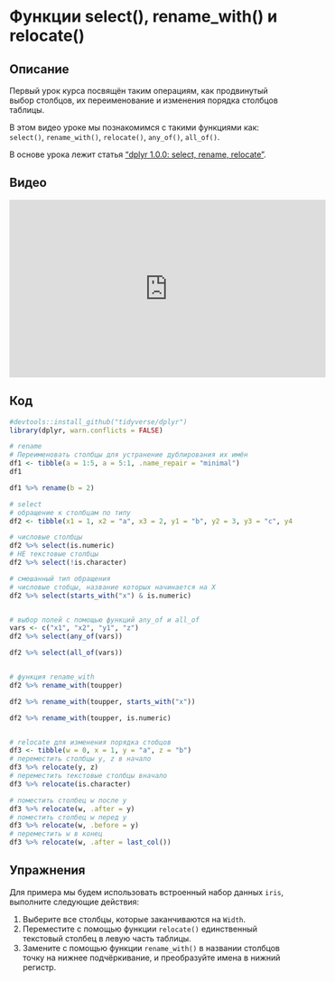 # Функции select(), rename_with() и relocate()

## Описание
Первый урок курса посвящён таким операциям, как продвинутый выбор столбцов, их переименование и изменения порядка столбцов таблицы.

В этом видео уроке мы познакомимся с такими функциями как: `select()`, `rename_with()`, `relocate()`, `any_of()`, `all_of()`.

В основе урока лежит статья ["dplyr 1.0.0: select, rename, relocate"](https://www.tidyverse.org/blog/2020/03/dplyr-1-0-0-select-rename-relocate/).

## Видео
<iframe width="560" height="315" src="https://www.youtube.com/embed/k4v5cfLuUAQ?enablejsapi=1" title="YouTube video player" frameborder="0" allow="accelerometer; autoplay; clipboard-write; encrypted-media; gyroscope; picture-in-picture" allowfullscreen></iframe>

## Код
```r
#devtools::install_github("tidyverse/dplyr")
library(dplyr, warn.conflicts = FALSE)

# rename
# Переименовать столбцы для устранение дублирования их имён
df1 <- tibble(a = 1:5, a = 5:1, .name_repair = "minimal")
df1

df1 %>% rename(b = 2)

# select
# обращение к столбцам по типу
df2 <- tibble(x1 = 1, x2 = "a", x3 = 2, y1 = "b", y2 = 3, y3 = "c", y4 = 4)

# числовые столбцы
df2 %>% select(is.numeric)
# НЕ текстовые столбцы
df2 %>% select(!is.character)

# смешанный тип обращения
# числовые стобцы, название которых начинается на X
df2 %>% select(starts_with("x") & is.numeric)


# выбор полей с помощью функций any_of и all_of
vars <- c("x1", "x2", "y1", "z")
df2 %>% select(any_of(vars))

df2 %>% select(all_of(vars))


# функция rename_with
df2 %>% rename_with(toupper)

df2 %>% rename_with(toupper, starts_with("x"))

df2 %>% rename_with(toupper, is.numeric)


# relocate для изменения порядка стобцов
df3 <- tibble(w = 0, x = 1, y = "a", z = "b")
# переместить столбцы y, z в начало
df3 %>% relocate(y, z)
# переместить текстовые столбцы вначало
df3 %>% relocate(is.character)

# поместить столбец w после y
df3 %>% relocate(w, .after = y)
# поместить столбец w перед y
df3 %>% relocate(w, .before = y)
# переместить w в конец
df3 %>% relocate(w, .after = last_col())
```

## Упражнения
Для примера мы будем использовать встроенный набор данных `iris`, выполните следующие действия:

1. Выберите все столбцы, которые заканчиваются на `Width`.
2. Переместите с помощью функции `relocate()` единственный текстовый столбец в левую часть таблицы.
3. Замените с помощью функции `rename_with()` в названии столбцов точку на нижнее подчёркивание, и преобразуйте имена в нижний регистр.

